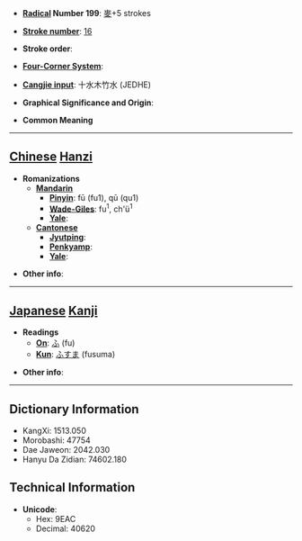 * '''[[Wiktionary:Chinese radical index| Radical]] Number 199''': [[Wiktionary:Chinese radical index 麥|麥]]+5 strokes

* '''[[Wiktionary:Chinese total strokes index|Stroke number]]''': [[Wiktionary:Chinese total strokes index 16|16]]

* '''Stroke order''': 

* '''[[Wiktionary:Chinese four corner index|Four-Corner System]]''': 

* '''[[Wiktionary:Chinese Cangjie index|Cangjie input]]''': 十水木竹水 (JEDHE)

* '''Graphical Significance and Origin''': 

* '''Common Meaning'''

----

== [[Chinese]] [[Hanzi]] ==

* '''Romanizations'''
** '''[[Mandarin]]'''
*** '''[[Pinyin]]''': fū (fu1), qū (qu1)
*** '''[[Wade-Giles]]''': fu<sup>1</sup>, ch'ü<sup>1</sup>
*** '''[[Yale]]''': 
** '''[[Cantonese]]'''
*** '''[[Jyutping]]''':
*** '''[[Penkyamp]]''': 
*** '''[[Yale]]''': 

* '''Other info''': 

----

== [[Japanese]] [[Kanji]] ==

* '''Readings'''
** '''[[On]]''': [[ふ]] (fu)
** '''[[Kun]]''': [[ふすま]] (fusuma)

* '''Other info''':  

----

== Dictionary Information ==

* KangXi: 1513.050
* Morobashi: 47754
* Dae Jaweon: 2042.030
* Hanyu Da Zidian: 74602.180

== Technical Information ==

* '''Unicode''':
** Hex: 9EAC
** Decimal: 40620